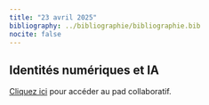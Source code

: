 ```yaml
---
title: "23 avril 2025"
bibliography: ../bibliographie/bibliographie.bib
nocite: false
---
```


## Identités numériques et IA

::: {.callout-note}

[Cliquez ici](https://pad.libreon.fr/sk7w07O1S9OtDShK-xjtPA?view) pour accéder au pad collaboratif.

:::

<!-- Support de présentation ([plein écran](/slides/seance12.html){target="_blank"}):

```{=html}

<iframe src="/slides/seance12.html"></iframe>
``` -->

